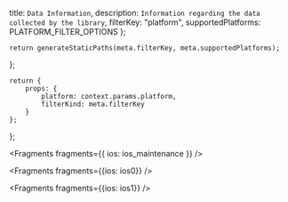   title: `Data Information`,
  description: `Information regarding the data collected by the library`,
  filterKey: "platform",
  supportedPlatforms: PLATFORM_FILTER_OPTIONS
};
      


    return generateStaticPaths(meta.filterKey, meta.supportedPlatforms);
};

    return {
        props: {
            platform: context.params.platform,
            filterKind: meta.filterKey
        }
    };
};


<Fragments fragments={{ ios: ios_maintenance }} />


<Fragments fragments={{ios: ios0}} />


<Fragments fragments={{ios: ios1}} />

